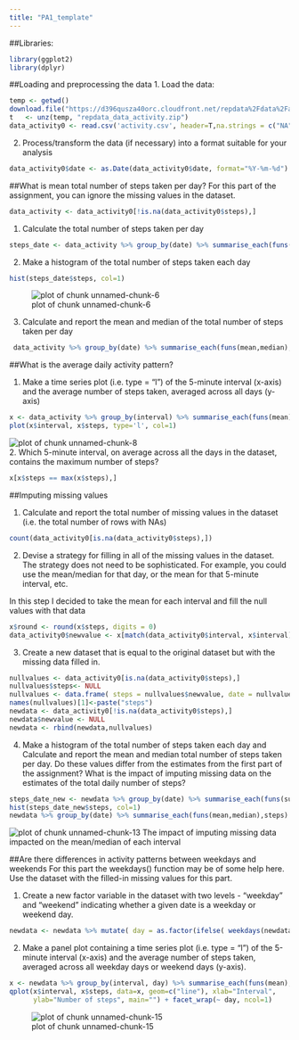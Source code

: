 ```yaml
---
title: "PA1_template"
---
```


##Libraries:
```r
library(ggplot2)
library(dplyr)
```

##Loading and preprocessing the data
1. Load the data:
```r
temp <- getwd()
download.file("https://d396qusza40orc.cloudfront.net/repdata%2Fdata%2Factivity.zip","repdata_data_activity.zip")
t   <- unz(temp, "repdata_data_activity.zip")
data_activity0 <- read.csv('activity.csv', header=T,na.strings = c("NA"))
```
2. Process/transform the data (if necessary) into a format suitable for your analysis
```r
data_activity0$date <- as.Date(data_activity0$date, format="%Y-%m-%d")
```
##What is mean total number of steps taken per day?
  For this part of the assignment, you can ignore the missing values in the dataset.  
```r
data_activity <- data_activity0[!is.na(data_activity0$steps),]      
```
1. Calculate the total number of steps taken per day  
```r
steps_date <- data_activity %>% group_by(date) %>% summarise_each(funs(sum),steps)    
```  
2. Make a histogram of the total number of steps taken each day
```r
hist(steps_date$steps, col=1)
```  
![plot of chunk unnamed-chunk-6](./figure/unnamed-chunk-6-1.png) 

3. Calculate and report the mean and median of the total number of steps taken per day
```r
 data_activity %>% group_by(date) %>% summarise_each(funs(mean,median),steps)    
``` 

##What is the average daily activity pattern?

1.  Make a time series plot (i.e. type = "l") of the 5-minute interval (x-axis) and the average number of steps taken, averaged across all days (y-axis)
```r
x <- data_activity %>% group_by(interval) %>% summarise_each(funs(mean),steps) 
plot(x$interval, x$steps, type='l', col=1)
``` 
![plot of chunk unnamed-chunk-8](./figure/unnamed-chunk-8-1.png)  
2.  Which 5-minute interval, on average across all the days in the dataset, contains the maximum number of steps?
```r
x[x$steps == max(x$steps),]
``` 

##Imputing missing values

1. Calculate and report the total number of missing values in the dataset (i.e. the total number of rows with NAs)
```r
count(data_activity0[is.na(data_activity0$steps),])
``` 
2. Devise a strategy for filling in all of the missing values in the dataset. The strategy does not need to be sophisticated. For example, you could use the mean/median for that day, or the mean for that 5-minute interval, etc.

In this step I decided to take the mean for each interval and fill the null values with that data
```r
x$round <- round(x$steps, digits = 0)
data_activity0$newvalue <- x[match(data_activity0$interval, x$interval),3]
``` 

3. Create a new dataset that is equal to the original dataset but with the missing data filled in.
```r
nullvalues <- data_activity0[is.na(data_activity0$steps),]
nullvalues$steps<- NULL
nullvalues <- data.frame( steps = nullvalues$newvalue, date = nullvalues$date, interval = nullvalues$interval)
names(nullvalues)[1]<-paste("steps")
newdata <- data_activity0[!is.na(data_activity0$steps),]
newdata$newvalue <- NULL
newdata <- rbind(newdata,nullvalues)
``` 

4. Make a histogram of the total number of steps taken each day and Calculate and report the mean and median total number of steps taken per day. Do these values differ from the estimates from the first part of the assignment? What is the impact of imputing missing data on the estimates of the total daily number of steps?
```r
steps_date_new <- newdata %>% group_by(date) %>% summarise_each(funs(sum),steps)  
hist(steps_date_new$steps, col=1)
newdata %>% group_by(date) %>% summarise_each(funs(mean,median),steps)  
``` 
![plot of chunk unnamed-chunk-13](./figure/unnamed-chunk-13-1.png) 
The impact of imputing missing data impacted on the mean/median of each interval  


##Are there differences in activity patterns between weekdays and weekends
For this part the weekdays() function may be of some help here. Use the dataset with the filled-in missing values for this part.

1.  Create a new factor variable in the dataset with two levels - "weekday" and "weekend" indicating whether a given date is a weekday or weekend day.
```r
newdata <- newdata %>% mutate( day = as.factor(ifelse( weekdays(newdata$date) == 'Sunday' | weekdays(newdata$date) == 'Saturday' ,'weekend' ,'weekday') ))
``` 
2.  Make a panel plot containing a time series plot (i.e. type = "l") of the 5-minute interval (x-axis) and the average number of steps taken, averaged across all weekday days or weekend days (y-axis).  
```r
x <- newdata %>% group_by(interval, day) %>% summarise_each(funs(mean),steps) 
qplot(x$interval, x$steps, data=x, geom=c("line"), xlab="Interval", 
      ylab="Number of steps", main="") + facet_wrap(~ day, ncol=1)

``` 
![plot of chunk unnamed-chunk-15](./figure/unnamed-chunk-15-1.png)  
